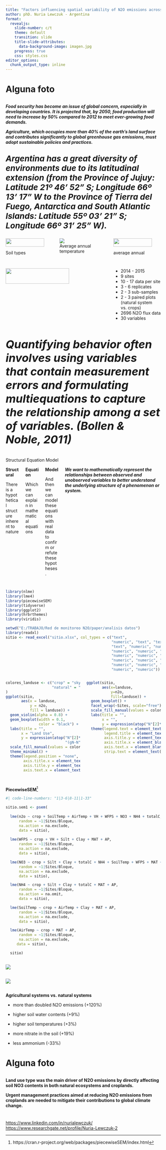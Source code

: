 ---
title: "Factors influencing spatial variability of N2O emissions across diverse land use types in Argentina: A structural equation modeling approach"
author: phD. Nuria Lewczuk - Argentina
format: 
  revealjs: 
    slide-number: c/t
    theme: default
    transition: slide
    title-slide-attributes: 
      data-background-image: imagen.jpg
    progress: true
    css: styles.css
editor_options: 
  chunk_output_type: inline
---

# Alguna foto

##  {background-image="imagen6.jpg" background-opacity="0.4"}

::: {.fragment .text-center .text-space}
***Food security has become an issue of global concern, especially in developing countries. It is projected that, by 2050, food production will need to increase by 50% compared to 2012 to meet ever-growing food demands.***
:::

::: {.fragment .fade-in .text-center}
***Agriculture, which occupies more than 40% of the earth's land surface and contributes significantly to global greenhouse gas emissions, must adopt sustainable policies and practices.***
:::

## {background-image="imagen6.jpg" background-opacity="0.4"}
::: {.fragment .text-center}
<p style="font-size: 26px;">
***Argentina has a great diversity of environments due to its latitudinal extension (from the Province of Jujuy: Latitude 21º 46' 52" S; Longitude 66º 13' 17" W to the Province of Tierra del Fuego, Antarctica and South Atlantic Islands: Latitude 55º 03' 21" S; Longitude 66º 31' 25" W).***
</p>
:::

::: columns 
::: {.column width="33%"}
::: {.fragment .fade-in}
::: {.fragment .semi-fade-out}
<div class="image-container">
  ![](mapa-suelos-inta.jpg){fig-alt="Mapa tipos de suelos de Argentina" width="90%" height="70%"}
    <div class="image-caption">Soil types</div>
</div>
:::
:::
:::

::: {.column width="33%"}
::: {.fragment .fade-in}
::: {.fragment .semi-fade-out}
<div class="image-container">
   ![](TmedAnual-9120.webp){fig-alt="Mapa temp media anual de Argentina"}
   <div class="image-caption">Average annual temperature</div>
</div>
:::
:::
:::

::: {.column width="33%"}
::: {.fragment .fade-in}
::: {.fragment .semi-fade-out}
   <div class="image-container">
  ![](LluvAnual-9120.webp){fig-alt="Mapa pp media anual de Argentina" width="90%" height="70%"}
  <div class="image-caption">average annual precipitation</div>
</div>
:::
:::
:::
:::


##  {background-image="imagen6.jpg" background-opacity="0.4" .smaller} 

::: columns
::: {.column width="50%"}
![](imagen1.jpg){fig-alt="Mapa puntos Red de Nitroso" width="90%" height="50%"} 
:::

::: {.column width="10%"}
::: 

::: {.column width="30%"}
::: {.centered-content}
::: incremental
- 2014 - 2015
- 9 sites
- 10 - 17 data per site
- 3 - 6 replicates
- 2 - 3 sub-samples
- 2 - 3 paired plots (natural system vs. crops)
- 2696 N2O flux data
- 30 variables
:::
:::
:::
:::

# {background-image="imagen6.jpg" background-opacity="0.4"}
::: {.fragment .text-center}
<p style="font-size: 36px;">
***Quantifying behavior often involves using variables that contain measurement errors and formulating multiequations to capture the relationship among a set of variables. (Bollen & Noble, 2011)***
</p>
:::

##  {background-image="imagen6.jpg" background-opacity="0.4"} 
<div class="slide-title">Structural Equation Model</div>

::: columns
::: {.column width="33%"}
::: {.fragment .fade-in .text-center}
**Structural**
:::
::: {.fragment .fade-in .text-center}
There is a hypothetical structure inherent to nature
:::
:::

::: {.column width="33%"}
::: {.fragment .fade-in .text-center}
**Equation**
:::
::: {.fragment .fade-in .text-center}
Which we can explain in mathematical equations
:::
:::

::: {.column width="33%"}
::: {.fragment .fade-in .text-center}
**Model**
:::
::: {.fragment .fade-in .text-center}
And then we can model these equations with real data to confirm or refute these hypotheses.
:::
:::

:::{.fragment .fade-in .text-center .callout-important appearance="simple" }
***We want to mathematically represent the relationships between observed and unobserved variables to better understand the underlying structure of a phenomenon or system.***
:::
:::

## {background-image="imagen6.jpg" background-opacity="0.4"}
```{r, echo=FALSE}

library(nlme)
library(lme4)
library(piecewiseSEM)
library(tidyverse)
library(ggplot2)
library(hrbrthemes)
library(viridis)

setwd("E:/TRABAJO/Red de monitoreo N2O/paper/analisis datos")
library(readxl)
sitio <- read_excel("sitio.xlsx", col_types = c("text", 
                                                "numeric", "text", "text", "numeric", 
                                                "text", "numeric", "numeric", "numeric", 
                                                "numeric", "numeric", "numeric", "numeric", 
                                                "numeric", "numeric", "numeric", "numeric", 
                                                "numeric", "numeric", "numeric", "numeric", 
                                                "numeric", "numeric", "numeric", "numeric", 
                                                "numeric", "numeric"))
```

::: columns
::: {.column width="50%" .center}
```{r, echo=FALSE, fig.width=20, fig.height=15}
colores_landuse <- c("crop" = "skyblue", 
                     "natural" = "salmon"
)
ggplot(sitio, 
       aes(x = landuse, 
           y = n2o, 
           fill = landuse)) +
  geom_violin(alpha = 0.8) +
  geom_boxplot(width = 0.1,
               color = "black") +
  labs(title = "",
       x = "Land Use",
       y = expression(atop("N"[2]*"O",
                           "(gN-N"[2]*"O ha"^"-1"*")"))) +
  scale_fill_manual(values = colores_landuse) +
  theme_minimal() +
  theme(legend.position = "none",
        axis.title.x = element_text(size = 36),
        axis.title.y = element_text(size = 36),
        axis.text.x = element_text(size = 36))

```
:::

::: {.column width="50%" .center}
```{r, echo=FALSE, fig.width=20, fig.height=15}
ggplot(sitio, 
       aes(x=landuse, 
           y=n2o, 
           fill=landuse)) +
  geom_boxplot() +
  facet_wrap(~Sites, scale="free") +
  scale_fill_manual(values = colores_landuse) +
  labs(title = "", 
       x = "", 
       y = expression(atop("N"[2]*"O", "(gN-N"[2]*"O ha"^"-1"*")"))) +
  theme(legend.text = element_text(size = 36),
        legend.title = element_text(size = 36),
        axis.title.y = element_text(size = 36),
        axis.title.x = element_blank(),  
        axis.text.x = element_blank(),
        strip.text = element_text(size = 36))
```
:::
:::

## {background-image="imagen6.jpg" background-opacity="0.4"}
**PiecewiseSEM**^[https://cran.r-project.org/web/packages/piecewiseSEM/index.html]

```{r, echo=TRUE}
#| code-line-numbers: "1|3-6|8-11|1-33"

sitio.sem1 <- psem(
  
  lme(n2o ~ crop + SoilTemp + AirTemp + VH + WFPS + NO3 + NH4 + totalC, 
      random = ~1|Sites/Bloque, 
      na.action = na.exclude,
      data = sitio),
  
  lme(WFPS ~ crop + VH + Silt + Clay + MAT + AP,
      random = ~1|Sites/Bloque,
      na.action = na.exclude,
      data = sitio),

  lme(NO3 ~ crop + Silt + Clay + totalC + NH4 + SoilTemp + WFPS + MAT + AP,
      random = ~1|Sites/Bloque,
      na.action = na.exclude,
      data = sitio),

  lme(NH4 ~ crop + Silt + Clay + totalC + MAT + AP,
      random = ~1|Sites/Bloque,
      na.action = na.omit,
      data = sitio),

  lme(SoilTemp ~ crop + AirTemp + Clay + MAT + AP,
      random = ~1|Sites/Bloque,
      na.action = na.exclude,
      data = sitio),

  lme(AirTemp ~ crop + MAT + AP,
      random = ~1|Sites/Bloque,
      na.action = na.exclude,
     data = sitio),

  sitio)
```


## {background-image="imagen6.jpg" background-opacity="0.4"}
![](Imagen3.jpg){fig-align="center"}

## {background-image="imagen6.jpg" background-opacity="0.4"}
![](Imagen4.jpg){fig-align="center"}

## {background-image="imagen6.jpg" background-opacity="0.4"}

**Agricultural systems vs. natural systems**

::: incremental
-   more than doubled N2O emissions (+120%)

-   higher soil water contents (+9%)

-   higher soil temperatures (+3%)

-   more nitrate in the soil (+19%)

-   less ammonium (-33%)
:::

# Alguna foto

## {background-image="imagen6.jpg" background-opacity="0.4"}

::: {.fragment .fade-in .text-center .text-space}
**Land use type was the main driver of N2O emissions by directly affecting soil NO3 contents in both natural ecosystems and croplands.**
:::

::: {.fragment .text-center}
**Urgent management practices aimed at reducing N2O emissions from croplands are needed to mitigate their contributions to global climate change.**
:::

# {background-image="imagen5.jpg" background-opacity="1"}

<p class="links">
  <a href="https://www.linkedin.com/in/nurialewczuk/">https://www.linkedin.com/in/nurialewczuk/</a>
  <br>
  <a href="https://www.researchgate.net/profile/Nuria-Lewczuk-2">https://www.researchgate.net/profile/Nuria-Lewczuk-2</a>
</p>